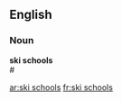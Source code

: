 ==English==
===Noun===
'''ski schools'''<BR>
# {{plural of|ski school}}

[[ar:ski schools]]
[[fr:ski schools]]